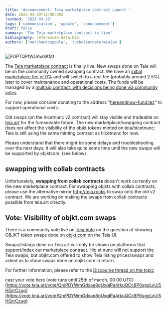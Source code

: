 ```yaml
---
title: 'Announcement: Teia marketplace contract Launch '
date: 2022-03-20T11:00:00Z
lastmod: '2022-03-20'
tags: ['communication', 'update', 'announcement']
draft: false
summary: 'The Teia marketplace contract is live'
bibliography: references-data.bib
authors: ['merchantcoppola', 'turbulentdeterminism']
---
```


![FOPTQPfWUAwSKMt](https://user-images.githubusercontent.com/97635650/159156233-fdc0a11d-38b7-4886-ac7a-2685cbf6f7a6.png)

The [Teia marketplace contract](https://blog.teia.art/blog/introducing-henc-smart-contracts) is finally live: New swaps done on Teia will be on the community owned swapping contract. We have an [initial marketplace fee of 0%](https://tzkt.io/KT1PHubm9HtyQEJ4BBpMTVomq6mhbfNZ9z5w/storage/) and will switch to a real fee (probably around 2.5%) later to cover maintenance and operational costs.
The funds will be managed by a [multisig contract, with decisions being done via community votes](https://github.com/teia-community/teia-docs/wiki/Governance-on-Teia#governance-before-a-dao-is-formed)

For now, please consider donating to the address "[hereandnow-fund.tez](tz1VsAWHavM8PvJZpedLr5BWuveypGxSVJUf)" to support operational costs.

Old swaps (on the hicetnunc v2 contract) will stay visible and tradeable on [teia.art](https://teia.art/) for the foreseeable future.
The new marketplace/swapping contract does not affect the visibility of the objkt tokens minted on teia/hicetnunc: Teia is still using the same minting contract as hicetnunc for now.

Please understand that there might be some delays and troubleshooting over the next days. It will also take quite some time until the new swaps will be supported by objktcom. (see below)

## swapping with collab contracts

Unfortunately, **swapping from collab contracts** doesn't work currently on the new marketplace contract. For swapping objkts with collab contracts, please use the alternative mirror http://teia.rocks to swap onto the old v2 contract. We are working on making the swaps from collab contracts possible from teia.art directly.

## Vote: Visibility of objkt.com swaps

There is a community vote live on [Teia Vote](https://vote.teia.art/) on the question of showing OBJKT token swaps done on [objkt.com](http://objkt.com) on the Teia UI.

Swaps/listings done on Teia.art will only be shown on platforms that support/index our marketplace contract. Hic et nunc will not support the Teia swaps, but objkt.com offered to show Teia listing prices/swaps and asked us to show swaps done on objkt.com in return.

For further information, please refer to the [Discourse thread on the topic](https://discourse.teia.art/t/teia-art-swaps-and-objkt-com/581)

cast your vote here (vote runs until 25th of march, 00:00 UTC)
[https://vote.teia.art/vote/QmPDYWmGdxae8gUxqiPa4rkuQCc8P6sggLvUi5HQrrCzug](https://vote.teia.art/vote/QmPDYWmGdxae8gUxqiPa4rkuQCc8P6sggLvUi5HQrrCzug)
